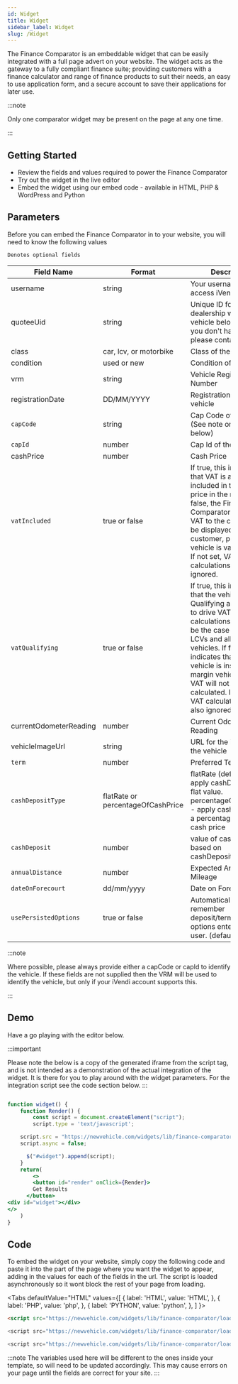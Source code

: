```yaml
---
id: Widget
title: Widget
sidebar_label: Widget
slug: /Widget
---
```

The Finance Comparator is an embeddable widget that can be easily integrated with a full page advert on your website. The widget acts as the gateway to a fully compliant finance suite; providing customers with a finance calculator and range of finance products to suit their needs, an easy to use application form, and a secure account to save their applications for later use.

:::note

Only one comparator widget may be present on the page at any one time.

:::

## Getting Started
* Review the fields and values required to power the Finance Comparator
* Try out the widget in the live editor
* Embed the widget using our embed code - available in HTML, PHP & WordPress and Python

## Parameters
Before you can embed the Finance Comparator in to your website, you will need to know the following values

`Denotes optional fields`

| Field Name | Format |Description |
| --- | --- | --- |
|username|string|Your username used to access iVendi services|
|quoteeUid|string|Unique ID for the dealership which the vehicle belongs to. (If you don't have this, please contact iVendi)|
|class|car, lcv, or motorbike|Class of the vehicle.|
|condition|used or new|Condition of the vehicle|
|vrm|string|Vehicle Registration Number|
|registrationDate|DD/MM/YYYY|Registration Date of the vehicle|
|`capCode`|string|Cap Code of the vehicle (See note on Cap Code below)|
|`capId`|number|Cap Id of the vehicle|
|cashPrice|number|Cash Price|
|`vatIncluded` |true or false|If true, this indicates that VAT is already included in the cash price in the request. If false, the Finance Comparator will add VAT to the cash price to be displayed to the customer, provided the vehicle is vatQualifying. If not set, VAT calculations are ignored.|
|`vatQualifying`|true or false|If true, this indicates that the vehicle is VAT Qualifying and is used to drive VAT calculations. This will be the case for most LCVs and all new vehicles. If false, this indicates that the vehicle is instead a VAT margin vehicle, and so VAT will not be calculated. If not set, VAT calculations are also ignored.|
|currentOdometerReading|number|Current Odometer Reading|
|vehicleImageUrl|string|URL for the image of the vehicle|
|`term`|number|Preferred Term|
|`cashDepositType`|flatRate or percentageOfCashPrice|flatRate (default) - apply cashDeposit as a flat value. percentageOfCashPrice - apply cashDeposit as a percentage of the cash price|
|`cashDeposit`|number|value of cash deposit based on cashDepositType|
|`annualDistance`|number|Expected Annual Mileage|
|`dateOnForecourt`|dd/mm/yyyy|Date on Forecourt|
|`usePersistedOptions`|true or false|Automatically remember deposit/term/mileage options entered by the user. (default true)|

:::note

Where possible, please always provide either a capCode or capId to identify the vehicle. If these fields are not supplied then the VRM will be used to identify the vehicle, but only if your iVendi account supports this.

:::

## Demo

Have a go playing with the editor below.

:::important

Please note the below is a copy of the generated iframe from the script tag, and is not intended as a demonstration of the actual integration of the widget. It is there for you to play around with the widget parameters. For the integration script see the code section below.
:::




```jsx live

function widget() {
	function Render() {
		const script = document.createElement("script");
		script.type = 'text/javascript';

    script.src = "https://newvehicle.com/widgets/lib/finance-comparator/loader.js?username=www.gforces.co.uk&condition=used&quoteeUid=41119bd12f1ab9d350496cbd6b52b9b30a817476&class=car&vrm=CN67XWG&registrationDate=29/09/2017&capId=71189&cashPrice=4789&currentOdometerReading=18058&term=60&cashDeposit=0&annualDistance=8000&vehicleImageUrl=http://s3-eu-west-1.amazonaws.com/autofs/ndstock/images/stock/2df42e48fc03daa61e16edd25670ce4fef4d4176%2FNDS12033031_CN67XWG_21.jpg";
    script.async = false;

	  $("#widget").append(script);
	}
	return(
		<>
		<button id="render" onClick={Render}>
        Get Results
      </button>
<div id="widget"></div>
</>
	)
}
```

## Code

To embed the widget on your website, simply copy the following code and paste it into the part of the page where you want the widget to appear, adding in the values for each of the fields in the url. The script is loaded asynchronously so it wont block the rest of your page from loading.


<Tabs
  defaultValue="HTML"
  values={[
    { label: 'HTML', value: 'HTML', },
    { label: 'PHP', value: 'php', },
    { label: 'PYTHON', value: 'python', },
  ]
}>
<TabItem value="HTML">

```html
<script src="https://newvehicle.com/widgets/lib/finance-comparator/loader.js?username=&quoteeUid=&class=&condition=&vrm=&registrationDate=&capCode=&capId=&cashPrice=&vatIncluded=&vatQualifying=&currentOdometerReading=&vehicleImageUrl=&cashDepositType=&cashDeposit=&term=&annualDistance=&dateOnForecourt=&usePersistedOptions=" async/>
```

</TabItem>
<TabItem value="php">

```php
<script src="https://newvehicle.com/widgets/lib/finance-comparator/loader.js?username=<?=username?>&quoteeUid=<?=quoteeUid?>&class=<?=class?>&condition=<?=condition?>&vrm=<?=vrm?>&registrationDate=<?=registrationDate?>&capCode=<?=capCode?>&capId=<?=capId?>&cashPrice=<?=cashPrice?>&vatIncluded=<?=vatIncluded?>&vatQualifying=<?=vatQualifying?>&currentOdometerReading=<?=currentOdometerReading?>&vehicleImageUrl=<?=vehicleImageUrl?>&cashDepositType=<?=cashDepositType?>&cashDeposit=<?=cashDeposit?>&term=<?=term?>&annualDistance=<?=annualDistance?>&dateOnForecourt=<?=dateOnForecourt?>&usePersistedOptions=<?=usePersistedOptions?>" async/>
```

</TabItem>
<TabItem value="python">

```py
<script src="https://newvehicle.com/widgets/lib/finance-comparator/loader.js?username=<%=username%>&quoteeUid=<%=quoteeUid%>&class=<%=class%>&condition=<%=condition%>&vrm=<%=vrm%>&registrationDate=<%=registrationDate%>&capCode=<%=capCode%>&capId=<%=capId%>&cashPrice=<%=cashPrice%>&vatIncluded=<%=vatIncluded%>&vatQualifying=<%=vatQualifying%>&currentOdometerReading=<%=currentOdometerReading%>&vehicleImageUrl=<%=vehicleImageUrl%>&cashDepositType=<%=cashDepositType%>&cashDeposit=<%=cashDeposit%>&term=<%=term%>&annualDistance=<%=annualDistance%>&dateOnForecourt=<%=dateOnForecourt%>&usePersistedOptions=<%=usePersistedOptions%>" async/>
```

</TabItem>
</Tabs>

:::note
The variables used here will be different to the ones inside your template, so will need to be updated accordingly. This may cause errors on your page until the fields are correct for your site.
:::
